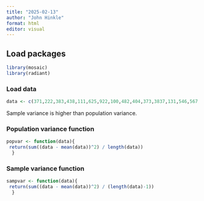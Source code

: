 ```yaml
---
title: "2025-02-13"
author: "John Hinkle"
format: html
editor: visual
---
```


## Load packages

```r
library(mosaic)
library(radiant)
```

### Load data

```r
data <- c(371,222,383,438,111,625,922,100,482,404,373,3837,131,546,567,193,926,283,372,946)
```

Sample variance is higher than population variance.

### Population variance function

```r
popvar <- function(data){
 return(sum((data - mean(data))^2) / length(data))
  }
```

### Sample variance function

```r
sampvar <- function(data){
 return(sum((data - mean(data))^2) / (length(data)-1))
  }
```
